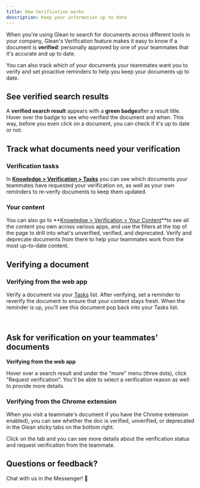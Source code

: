 ```yaml
---
title: How Verification works
description: Keep your information up to date
---
```


When you're using Glean to search for documents across different tools in your company, Glean's Verification feature makes it easy to know if a document is **verified**: personally approved by one of your teammates that it's accurate and up to date.

You can also track which of your documents your teammates want you to verify and set proactive reminders to help you keep your documents up to date.​

## See verified search results

A **verified search result** appears with a **green badge**after a result title. Hover over the badge to see who verified the document and when. This way, before you even click on a document, you can check if it's up to date or not.

## Track what documents need your verification

### Verification tasks

In **[Knowledge > Verification > Tasks](http://app.glean.com/verification)** you can see which documents your teammates have requested your verification on, as well as your own reminders to re-verify documents to keep them updated.

### Your content

You can also go to **[Knowledge > Verification > Your Content](https://app.glean.com/verification/content)**to see all the content you own across various apps, and use the filters at the top of the page to drill into what's unverified, verified, and deprecated. Verify and deprecate documents from there to help your teammates work from the most up-to-date content.

## Verifying a document

### Verifying from the web app

Verify a document via your [Tasks](http://app.glean.com/verification) list. After verifying, set a reminder to reverify the document to ensure that your content stays fresh. When the reminder is up, you'll see this document pop back into your Tasks list.

​

## Ask for verification on your teammates' documents

**Verifying from the web app**

Hover over a search result and under the "more" menu (three dots), click "Request verification". You'll be able to select a verification reason as well to provide more details.

### Verifying from the Chrome extension

When you visit a teammate's document if you have the Chrome extension enabled), you can see whether the doc is verified, unverified, or deprecated in the Glean sticky tabs on the bottom right. ​

Click on the tab and you can see more details about the verification status and request verification from the teammate.

## Questions or feedback?

Chat with us in the Messenger! 🙌

​
